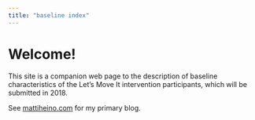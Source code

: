 ```yaml
---
title: "baseline index"
---
```


# Welcome!

This site is a companion web page to the description of baseline characteristics of the Let's Move It intervention participants, which will be submitted in 2018.

See [mattiheino.com](www.mattiheino.com) for my primary blog.